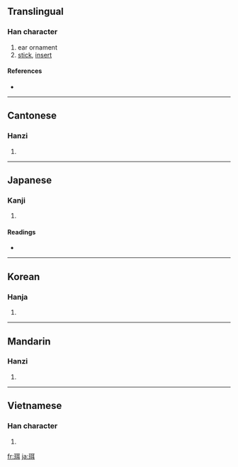==Translingual==

===Han character===
{{Han char|rn=96|rad=玉|as=06|sn=10|four=1114<sub>0</sub>|canj=一土尸十 (MGSJ)}}

# ear ornament
# [[stick]], [[insert]]

====References====
* {{Han ref|kx=0731.080|dkj=20964|dj=1142.210|hdz=21109.130|uh=73E5|ud=29669|bh=D2AD|bd=53933}}

----

==Cantonese==

===Hanzi===
{{yue-hanzi|jyut=|y=nei6, yi6}}

# {{defn|Cantonese}}

----

==Japanese==

===Kanji===
{{ja-kanji|grade=|rs=玉06}}

# {{defn|Japanese}}

====Readings====
* {{ja-readings|on=[[じ]] (ji)|kun=[[みみだま]] (mimidama), [[みみかざり]] (mimikazari), [[ひがさ]] (higasa)}}

----

==Korean==

===Hanja===
{{ko-hanja|hangeul=이|eumhun=|rv=i|mr=i|y=i}}

# {{defn|Korean}}

----

==Mandarin==

===Hanzi===
{{cmn-hanzi|pin=[[ěr]] ([[er3]])|wg=erh<sup>3</sup>}}

# {{defn|Mandarin}}

----

==Vietnamese==

===Han character===
{{vi-hantu|yến}}

# {{defn|Vietnamese}}

[[fr:珥]]
[[ja:珥]]